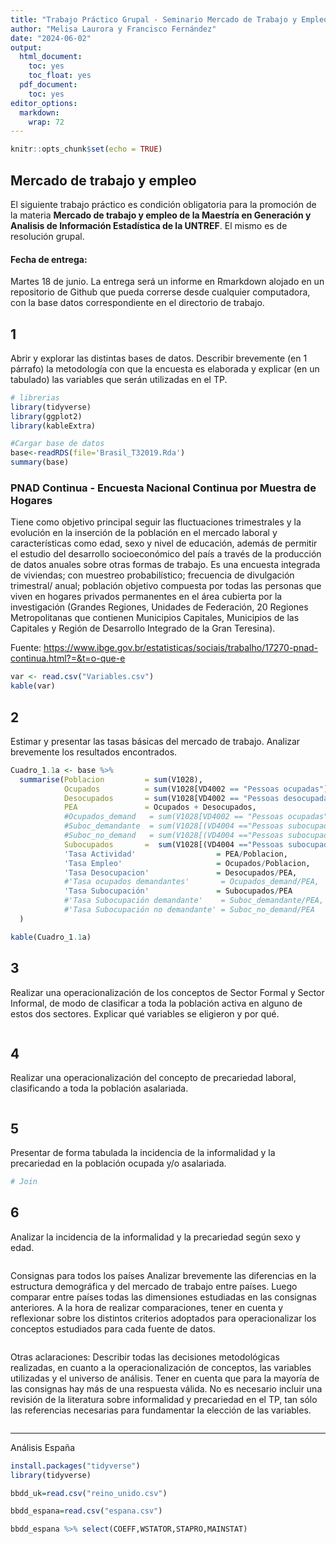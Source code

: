 ```yaml
---
title: "Trabajo Práctico Grupal - Seminario Mercado de Trabajo y Empleo"
author: "Melisa Laurora y Francisco Fernández"
date: "2024-06-02"
output:
  html_document:
    toc: yes
    toc_float: yes
  pdf_document:
    toc: yes
editor_options: 
  markdown: 
    wrap: 72
---
```


```r
knitr::opts_chunk$set(echo = TRUE)
```

## Mercado de trabajo y empleo

::: {align="justify"}
El siguiente trabajo práctico es condición obligatoria para la promoción
de la materia **Mercado de trabajo y empleo de la Maestría en Generación
y Analisis de Información Estadística de la UNTREF**. El mismo es de
resolución grupal.

#### Fecha de entrega:

Martes 18 de junio. La entrega será un informe en Rmarkdown alojado en
un repositorio de Github que pueda correrse desde cualquier computadora,
con la base datos correspondiente en el directorio de trabajo.

## 1

Abrir y explorar las distintas bases de datos. Describir brevemente
(en 1 párrafo) la metodología con que la encuesta es elaborada y
explicar (en un tabulado) las variables que serán utilizadas en el
TP.

```r
# librerias
library(tidyverse)
library(ggplot2)
library(kableExtra)

#Cargar base de datos
base<-readRDS(file='Brasil_T32019.Rda')
summary(base)

```

### PNAD Continua - Encuesta Nacional Continua por Muestra de Hogares

Tiene como objetivo principal seguir las fluctuaciones trimestrales y la
evolución en la inserción de la población en el mercado laboral y
características como edad, sexo y nivel de educación, además de permitir
el estudio del desarrollo socioeconómico del país a través de la
producción de datos anuales sobre otras formas de trabajo. Es una
encuesta integrada de viviendas; con muestreo probabilístico; frecuencia
de divulgación trimestral/ anual; población objetivo compuesta por todas
las personas que viven en hogares privados permanentes en el área
cubierta por la investigación (Grandes Regiones, Unidades de Federación,
20 Regiones Metropolitanas que contienen Municipios Capitales,
Municipios de las Capitales y Región de Desarrollo Integrado de la Gran
Teresina).

Fuente:
<https://www.ibge.gov.br/estatisticas/sociais/trabalho/17270-pnad-continua.html?=&t=o-que-e>

```r
var <- read.csv("Variables.csv")
kable(var)
```

## 2

Estimar y presentar las tasas básicas del mercado de trabajo. Analizar 
brevemente los resultados encontrados.

```r
Cuadro_1.1a <- base %>% 
  summarise(Poblacion         = sum(V1028),
            Ocupados          = sum(V1028[VD4002 == "Pessoas ocupadas"],na.rm=TRUE),
            Desocupados       = sum(V1028[VD4002 == "Pessoas desocupadas"],na.rm=TRUE),
            PEA               = Ocupados + Desocupados,
            #Ocupados_demand   = sum(V1028[VD4002 == "Pessoas ocupadas" & V4071 =="Sim"],na.rm=TRUE),
            #Suboc_demandante  = sum(V1028[(VD4004 =="Pessoas subocupadas"|VD4004=="Pessoas subocupadas") & (V4071=="Sim"|VD4005)],na.rm=TRUE),#VD4005
            #Suboc_no_demand   = sum(V1028[(VD4004 =="Pessoas subocupadas"|VD4004=="Pessoas subocupadas") & V4071=="Não"],na.rm=TRUE),
            Subocupados       =  sum(V1028[(VD4004 =="Pessoas subocupadas"|VD4004=="Pessoas subocupadas")],na.rm=TRUE),
            'Tasa Actividad'                  = PEA/Poblacion,
            'Tasa Empleo'                     = Ocupados/Poblacion,
            'Tasa Desocupacion'               = Desocupados/PEA,
            #'Tasa ocupados demandantes'       = Ocupados_demand/PEA,
            'Tasa Subocupación'               = Subocupados/PEA
            #'Tasa Subocupación demandante'    = Suboc_demandante/PEA,
            #'Tasa Subocupación no demandante' = Suboc_no_demand/PEA
  )

kable(Cuadro_1.1a)
```

## 3

Realizar una operacionalización de los conceptos de Sector Formal y
Sector Informal, de modo de clasificar a toda la población activa en
alguno de estos dos sectores. Explicar qué variables se eligieron y por
qué.

```r


```

## 4

Realizar una operacionalización del concepto de precariedad laboral,
clasificando a toda la población asalariada.

```r

```

## 5

Presentar de forma tabulada la incidencia de la informalidad y la
precariedad en la población ocupada y/o asalariada.

```r
# Join


```

## 6

Analizar la incidencia de la informalidad y la precariedad según sexo y
edad.

```r



```

Consignas para todos los países Analizar brevemente las diferencias en
la estructura demográfica y del mercado de trabajo entre países. Luego
comparar entre países todas las dimensiones estudiadas en las consignas
anteriores. A la hora de realizar comparaciones, tener en cuenta y
reflexionar sobre los distintos criterios adoptados para operacionalizar
los conceptos estudiados para cada fuente de datos.

```r


```

Otras aclaraciones: Describir todas las decisiones metodológicas
realizadas, en cuanto a la operacionalización de conceptos, las
variables utilizadas y el universo de análisis. Tener en cuenta que para
la mayoría de las consignas hay más de una respuesta válida. No es
necesario incluir una revisión de la literatura sobre informalidad y
precariedad en el TP, tan sólo las referencias necesarias para
fundamentar la elección de las variables.
:::

```r

```

------------------------------------------------------------------------

Análisis España

```r
install.packages("tidyverse")
library(tidyverse)
```

```r
bbdd_uk=read.csv("reino_unido.csv")
```

```r
bbdd_espana=read.csv("espana.csv")
```

```r
bbdd_espana %>% select(COEFF,WSTATOR,STAPRO,MAINSTAT)
```
